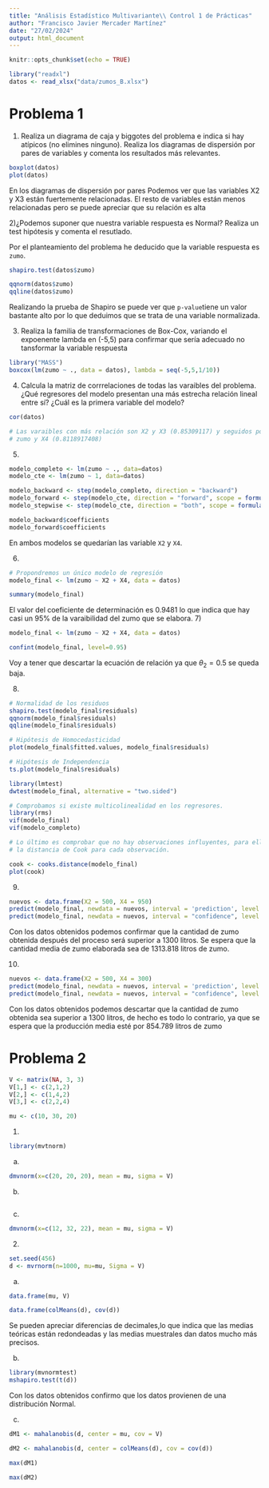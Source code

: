 ```yaml
---
title: "Análisis Estadístico Multivariante\\ Control 1 de Prácticas"
author: "Francisco Javier Mercader Martínez"
date: "27/02/2024"
output: html_document
---
```


```r
knitr::opts_chunk$set(echo = TRUE)
```

```r
library("readxl")
datos <- read_xlsx("data/zumos_B.xlsx")
```

# Problema 1
1) Realiza un diagrama de caja y biggotes del problema e indica si hay atípicos (no elimines ninguno). Realiza los diagramas de dispersión por pares de variables y comenta los resultados más relevantes.

```r
boxplot(datos)
plot(datos)
```

En los diagramas de dispersión por pares Podemos ver que las variables X2 y X3 están fuertemente relacionadas. El resto de variables están menos relacionadas pero se puede apreciar que su relación es alta

2)¿Podemos suponer que nuestra variable respuesta es Normal? Realiza un test hipótesis y comenta el resutlado.

Por el planteamiento del problema he deducido que la variable respuesta es `zumo`.
```r
shapiro.test(datos$zumo)

qqnorm(datos$zumo)
qqline(datos$zumo)
```
Realizando la prueba de Shapiro se puede ver que `p-value`tiene un valor bastante alto por lo que deduimos que se trata de una variable normalizada.

3) Realiza la familia de transformaciones de Box-Cox, variando el expoenente lambda en (-5,5) para confirmar que sería adecuado no tansformar la variable respuesta

```r
library("MASS")
boxcox(lm(zumo ~ ., data = datos), lambda = seq(-5,5,1/10))
```
4) Calcula la matriz de corrrelaciones de todas las varaibles del problema. ¿Qué regresores del modelo presentan una más estrecha relación lineal entre sí? ¿Cuál es la primera variable del modelo?

```r
cor(datos)

# Las varaibles con más relación son X2 y X3 (0.85309117) y seguidos por 
# zumo y X4 (0.8118917408)
```
5) 
```r
modelo_completo <- lm(zumo ~ ., data=datos)
modelo_cte <- lm(zumo ~ 1, data=datos)

modelo_backward <- step(modelo_completo, direction = "backward")
modelo_forward <- step(modelo_cte, direction = "forward", scope = formula(modelo_completo))
modelo_stepwise <- step(modelo_cte, direction = "both", scope = formula(modelo_completo))

modelo_backward$coefficients
modelo_forward$coefficients
```
En ambos modelos se quedarían las variable `X2` y `X4`.

6)
```r
# Propondremos un único modelo de regresión
modelo_final <- lm(zumo ~ X2 + X4, data = datos)

summary(modelo_final)
```
El valor del coeficiente de determinación es 0.9481 lo que indica que hay casi un 95% de la varaibilidad del zumo que se elabora.
7)
```r
modelo_final <- lm(zumo ~ X2 + X4, data = datos)

confint(modelo_final, level=0.95)
```
Voy a tener que descartar la ecuación de relación ya que $\theta_2=0.5$ se queda baja.

8) 
```r
# Normalidad de los residuos
shapiro.test(modelo_final$residuals)
qqnorm(modelo_final$residuals)
qqline(modelo_final$residuals)

# Hipótesis de Homocedasticidad
plot(modelo_final$fitted.values, modelo_final$residuals)

# Hipótesis de Independencia
ts.plot(modelo_final$residuals)

library(lmtest)
dwtest(modelo_final, alternative = "two.sided")

# Comprobamos si existe multicolinealidad en los regresores.
library(rms)
vif(modelo_final)
vif(modelo_completo)

# Lo último es comprobar que no hay observaciones influyentes, para ello calcularé
# la distancia de Cook para cada observación.

cook <- cooks.distance(modelo_final)
plot(cook)
```

9)
```r
nuevos <- data.frame(X2 = 500, X4 = 950)
predict(modelo_final, newdata = nuevos, interval = 'prediction', level = 0.95)
predict(modelo_final, newdata = nuevos, interval = "confidence", level = 0.95)
```
Con los datos obtenidos podemos confirmar que la cantidad de zumo obtenida después del proceso será superior a 1300 litros.
Se espera que la cantidad media de zumo elaborada sea de 1313.818 litros de zumo.

10)
```r
nuevos <- data.frame(X2 = 500, X4 = 300)
predict(modelo_final, newdata = nuevos, interval = 'prediction', level = 0.95)
predict(modelo_final, newdata = nuevos, interval = "confidence", level = 0.95)
```
Con los datos obtenidos podemos descartar que la cantidad de zumo obtenida sea superior a 1300 litros, de hecho es todo lo contrario, ya que se espera que la producción media esté por 854.789 litros de zumo

# Problema 2
```r
V <- matrix(NA, 3, 3)
V[1,] <- c(2,1,2)
V[2,] <- c(1,4,2)
V[3,] <- c(2,2,4)

mu <- c(10, 30, 20)
```

1)
```r
library(mvtnorm)
```
  a) 
```r
dmvnorm(x=c(20, 20, 20), mean = mu, sigma = V)
```
  b)  
```r

```

  c) 
```r
dmvnorm(x=c(12, 32, 22), mean = mu, sigma = V)
```
2) 
```r
set.seed(456)
d <- mvrnorm(n=1000, mu=mu, Sigma = V)
```
  a) 
```r
data.frame(mu, V)

data.frame(colMeans(d), cov(d))
```
  
Se pueden apreciar diferencias de decimales,lo que indica que las medias teóricas están redondeadas y las medias muestrales dan datos mucho más precisos.

  b)
```r
library(mvnormtest)
mshapiro.test(t(d))
```
Con los datos obtenidos confirmo que los datos provienen de una distribución Normal.

  c)
```r
dM1 <- mahalanobis(d, center = mu, cov = V)

dM2 <- mahalanobis(d, center = colMeans(d), cov = cov(d))

max(dM1)

max(dM2)
```
  
